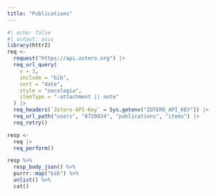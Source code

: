 ```yaml
---
title: "Publications"
---
```


```r
#| echo: false
#| output: asis
library(httr2)
req <-
  request("https://api.zotero.org") |>
  req_url_query(
    v = 3,
    include = "bib",
    sort = "date",
    style = "oecologia",
    itemType = "-attachment || note"
  ) |>
  req_headers(`Zotero-API-Key` = Sys.getenv("ZOTERO_API_KEY")) |>
  req_url_path("users", "6720834", "publications", "items") |> 
  req_retry()

resp <- 
  req |> 
  req_perform()

resp %>% 
  resp_body_json() %>% 
  purrr::map("bib") %>% 
  unlist() %>% 
  cat()
```

::: {#refs}
:::
